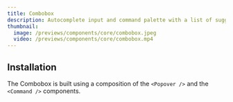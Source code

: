 ```yaml
---
title: Combobox
description: Autocomplete input and command palette with a list of suggestions.
thumbnail:
  image: /previews/components/core/combobox.jpeg
  video: /previews/components/core/combobox.mp4
---
```


<ComponentPreview name="demos/components/core/combobox" />

## Installation

The Combobox is built using a composition of the `<Popover />` and the `<Command />` components.
